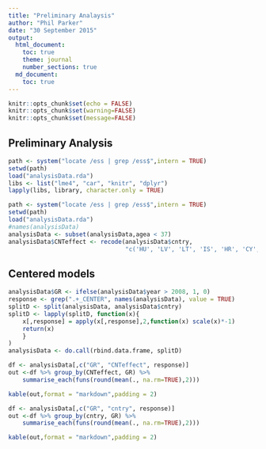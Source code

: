 ```yaml
---
title: "Preliminary Analaysis"
author: "Phil Parker"
date: "30 September 2015"
output:
  html_document:
    toc: true
    theme: journal
    number_sections: true
  md_document:
    toc: true 
---
```


```r
knitr::opts_chunk$set(echo = FALSE)
knitr::opts_chunk$set(warning=FALSE)
knitr::opts_chunk$set(message=FALSE)
```

## Preliminary Analysis

```r
path <- system("locate /ess | grep /ess$",intern = TRUE)
setwd(path)
load("analysisData.rda")
libs <- list("lme4", "car", "knitr", "dplyr")
lapply(libs, library, character.only = TRUE)
```

```r
path <- system("locate /ess | grep /ess$",intern = TRUE)
setwd(path)
load("analysisData.rda")
#names(analysisData)
analysisData <- subset(analysisData,agea < 37)
analysisData$CNTeffect <- recode(analysisData$cntry,
								 "c('HU', 'LV', 'LT', 'IS', 'HR', 'CY', 'GR', 'IE', 'IT', 'PT', 'ES') = 'MOST'; c('AT', 'BE', 'FI', 'FR','DE', 'NL', 'RO', 'SK', 'SL', 'GB', 'IL') = 'MOD'; c('BG', 'CZ', 'DK', 'LU','NO', 'PL', 'SE', 'CH', 'TR') = 'LEAST'; c('AL','EE', 'RU', 'SI', 'UA', 'XK') = NA")
```
## Centered models
```r
analysisData$GR <- ifelse(analysisData$year > 2008, 1, 0)
response <- grep(".+_CENTER", names(analysisData), value = TRUE)
splitD <- split(analysisData, analysisData$cntry)
splitD <- lapply(splitD, function(x){
	x[,response] = apply(x[,response],2,function(x) scale(x)*-1)
	return(x)
	}
)
analysisData <- do.call(rbind.data.frame, splitD)

df <- analysisData[,c("GR", "CNTeffect", response)]
out <-df %>% group_by(CNTeffect, GR) %>% 
	summarise_each(funs(round(mean(., na.rm=TRUE),2)))

kable(out,format = "markdown",padding = 2)
```


```r
df <- analysisData[,c("GR", "cntry", response)]
out <-df %>% group_by(cntry, GR) %>% 
	summarise_each(funs(round(mean(., na.rm=TRUE),2)))

kable(out,format = "markdown",padding = 2)
```

